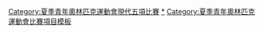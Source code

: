 {{Navbox
|name = 青年奧林匹克運動會現代五項比賽
|title = 青年奧林匹克運動會現代五項比賽
|titlestyle = background:#BFD7FF;
|listclass = hlist
|imageleft = [[File:Modern pentathlon pictogram.svg|50px]]
|imageleftstyle = width:60px; <!-- minimize width used by left image cell -->
|imagestyle = width:60px; <!-- same as imageleftstyle to center the list -->
|image = [[File:No image.svg|40px|link=]] <!-- empty right image to center the list -->
|list1 = 
* [[2010年夏季青年奧林匹克運動會現代五項比賽|2010]]
* [[2014年夏季青年奧林匹克運動會現代五項比賽|2014]]
* [[2018年夏季青年奧林匹克運動會現代五項比賽|2018]]
|liststyle = font-size:100%;
|below =
|belowstyle = background:#BFD7FF;
}}<includeonly>[[Category:夏季青年奧林匹克運動會現代五項比賽]]</includeonly><noinclude>
[[Category:夏季青年奧林匹克運動會現代五項比賽|*]]
[[Category:夏季青年奧林匹克運動會比賽項目模板]]
</noinclude>